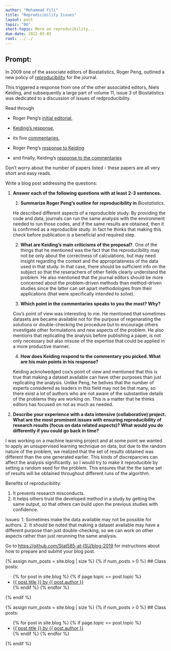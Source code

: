 ```yaml
---
author: "Mohammad Fili"
title: "Reprodicibility Issues"
layout: post
topic: "06"
short-topic: More on reproducibility...
due-date: 2022-03-03
root: ../../
---
```


## Prompt:

In 2009 one of the associate editors of Biostatistics, Roger Peng, outlined a new policy of [reproducibility](https://doi.org/10.1093/biostatistics/kxp014) for the journal. 

This triggered a response from one of the other associated editors, Niels Keiding, and subsequently a large part of volume 11, issue 3 of Biostatistics was dedicated to a discussion of issues of redproducibility. 


Read through 

- Roger Peng's [initial editorial](https://doi.org/10.1093/biostatistics/kxp014), 

- [Keiding's response](https://doi.org/10.1093/biostatistics/kxq033),

- its five [commentaries](https://academic.oup.com/biostatistics/issue/11/3),  

- Roger Peng's [response to Keiding](https://doi.org/10.1093/biostatistics/kxq032)

- and finally, Keiding's [response to the commentaries](https://doi.org/10.1093/biostatistics/kxq034)

Don't worry about the number of papers listed - these papers are all very short and easy reads. 


Write a blog post addressing the questions: 

1. **Answer each of the following questions with at least 2-3 sentences.**

    1. **Summarize Roger Peng's outline for reproducibility in** *Biostatistics*. 
    
    He described different aspects of a reproducible study. By providing the code and data, journals can run the same analysis with the environment needed to run those codes, and if the same results are obtained, then it is confirmed as a reproducible study. In fact he thinks that making this check before publication is a beneficial and required step.
    
    
    2. **What are Keiding's main criticisms of the proposal?**. 
    One of the things that he mentioned was the fact that the reproducibility may not be only about the correctness of calculations, but may need insight regarding the context and the appropriateness of the data used in that study. In that case, there should be sufficient info on the subject so that the reserachers of other fields clearly understand the problem. 
    He also mentioned that the journal editors should be more concerned about the problem-driven methods than method-driven studies since the latter can set apart methodologies from their applications (that were specifically intended to solve).
    
    
    3. **Which point in the commentaries speaks to you the most? Why?**
    
    Cox's point of view was interesting to me. He mentioned that sometimes datasets are became available not for the purpose of regenarating the solutions or double-checking the procedure but to encourage others investigate other formulations and new aspects of the problem.
    He also mentions that replicating the analysis before publishing a paper, is not only necessary but also misuse of the expertise that could be applied in a more productive manner.
    
    
    
    4. **How does Keiding respond to the commentary you picked. What are his main points in his response?**
    
    Keiding acknolwedged cox's point of view and mentioned that this is true that making a dataset available can have other purposes than just replicating the analysis.
    Unlike Peng, he belives that the number of experts considered as leaders in this field may not be that many, so there exist a lot of authors who are not aware of the substantive details of the problems they are working on. This is a matter that he thinks editors has focused on not as much as needed.
    
    
2. **Describe your experience with a data intensive (collaborative) project. What are the most prominent issues with ensuring reproducibility of research results (focus on data related aspects)? What would you do differently if you could go back in time?**

I was working on a machine learning project and at some point we wanted to apply an unsupervised learning technique on data, but due to the random nature of the problem, we realized that the set of results obtained was different than the one generated earlier. This kinds of discrepancies can affect the analysis significantly. 
so I would try to make it reproducible by setting a random seed for the problem. This ensures that the the same set of results will be obtained throughout different runs of the algorithm.



Benefits of reproducibility: 

1. It prevents research misconducts.
2. It helps others trust the developed method in a study by getting the same output, so that others can build upon the previous studies with confidence.


Issues: 
1. Sometimes make the data available may not be possible for authors.
2. It should be noted that making a dataset available may have a different purpose than just double-checking, so we can work on other aspects rather than just rerunning the same analysis.





Go to [https://github.com/Stat585-at-ISU/blog-2019](https://github.com/Stat585-at-ISU/blog-2019) for instructions about how to prepare and submit your blog post.


{% assign num_posts = site.blog | size %}
{% if num_posts > 0 %}
## Class posts:

<ul>
{% for post in site.blog %}
  {% if page.topic == post.topic %}
  <li><a href="{{ post.url }}">{{ post.title }} by {{ post.author }}</a></li>
  {% endif %}
{% endfor %}
</ul>
{% endif %}



{% assign num_posts = site.blog | size %}
{% if num_posts > 0 %}
## Class posts:

<ul>
{% for post in site.blog %}
  {% if page.topic == post.topic %}
  <li><a href="{{ post.url }}">{{ post.title }} by {{ post.author }}</a></li>
  {% endif %}
{% endfor %}
</ul>
{% endif %}
